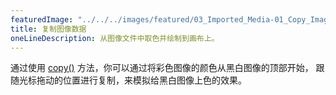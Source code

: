 ---
featuredImage: "../../../images/featured/03_Imported_Media-01_Copy_Image_Data-thumbnail.png"
title: 复制图像数据
oneLineDescription: 从图像文件中取色并绘制到画布上。
---

通过使用 <a href="https://p5js.org/reference/p5/copy" target="_blank">copy()</a> 方法，你可以通过将彩色图像的颜色从黑白图像的顶部开始， 跟随光标拖动的位置进行复制，来模拟给黑白图像上色的效果。